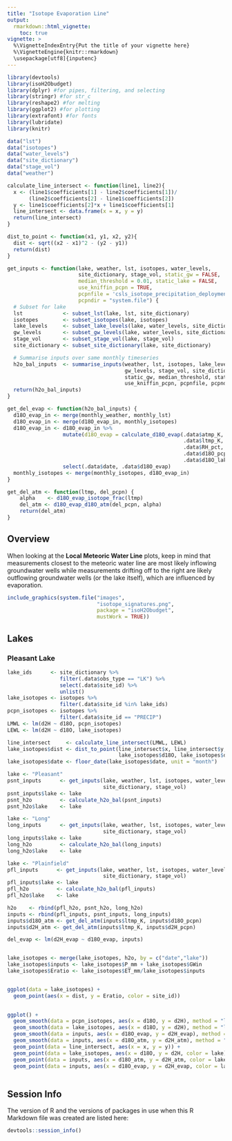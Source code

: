 ```yaml
---
title: "Isotope Evaporation Line"
output: 
  rmarkdown::html_vignette:
    toc: true
vignette: >
  %\VignetteIndexEntry{Put the title of your vignette here}
  %\VignetteEngine{knitr::rmarkdown}
  \usepackage[utf8]{inputenc}
---
```


```r
library(devtools)
library(isoH2Obudget)
library(dplyr) #for pipes, filtering, and selecting
library(stringr) #for str_c
library(reshape2) #for melting
library(ggplot2) #for plotting
library(extrafont) #for fonts
library(lubridate)
library(knitr)
```


```r
data("lst")
data("isotopes")
data("water_levels")
data("site_dictionary")
data("stage_vol")
data("weather")

calculate_line_intersect <- function(line1, line2){
  x <- (line1$coefficients[1] - line2$coefficients[1])/
       (line2$coefficients[2] - line1$coefficients[2])
  y <- line1$coefficients[2]*x + line1$coefficients[1]
  line_intersect <- data.frame(x = x, y = y)
  return(line_intersect)
}

dist_to_point <- function(x1, y1, x2, y2){
  dist <- sqrt((x2 - x1)^2 - (y2 - y1))
  return(dist)
}

get_inputs <- function(lake, weather, lst, isotopes, water_levels,
                       site_dictionary, stage_vol, static_gw = FALSE,
                       median_threshold = 0.01, static_lake = FALSE,
                       use_kniffin_pcpn = TRUE,
                       pcpnfile = 'csls_isotope_precipitation_deployment.csv',
                       pcpndir = "system.file") {
  # Subset for lake
  lst             <- subset_lst(lake, lst, site_dictionary)
  isotopes        <- subset_isotopes(lake, isotopes)
  lake_levels     <- subset_lake_levels(lake, water_levels, site_dictionary)
  gw_levels       <- subset_gw_levels(lake, water_levels, site_dictionary)
  stage_vol       <- subset_stage_vol(lake, stage_vol)
  site_dictionary <- subset_site_dictionary(lake, site_dictionary)

  # Summarise inputs over same monthly timeseries
  h2o_bal_inputs  <- summarise_inputs(weather, lst, isotopes, lake_levels,
                                      gw_levels, stage_vol, site_dictionary,
                                      static_gw, median_threshold, static_lake,
                                      use_kniffin_pcpn, pcpnfile, pcpndir)
  return(h2o_bal_inputs)
}

get_del_evap <- function(h2o_bal_inputs) {
  d18O_evap_in <- merge(monthly_weather, monthly_lst)
  d18O_evap_in <- merge(d18O_evap_in, monthly_isotopes)
  d18O_evap_in <- d18O_evap_in %>%
                  mutate(d18O_evap = calculate_d18O_evap(.data$atmp_K,
                                                         .data$ltmp_K,
                                                         .data$RH_pct,
                                                         .data$d18O_pcpn,
                                                         .data$d18O_lake)) %>%
                  select(.data$date, .data$d18O_evap)
  monthly_isotopes <- merge(monthly_isotopes, d18O_evap_in)
}

get_del_atm <- function(ltmp, del_pcpn) {
    alpha    <- d18O_evap_isotope_frac(ltmp)
    del_atm <- d18O_evap_d18O_atm(del_pcpn, alpha)
    return(del_atm)
}
```

## Overview

When looking at the **Local Meteoric Water Line** plots, keep in mind that
measurements closest to the meteoric water line are most likely inflowing
groundwater wells while measurements drifting off to the right are likely
outflowing groundwater wells (or the lake itself), which are influenced by
evaporation.

```r
include_graphics(system.file("images", 
                             "isotope_signatures.png", 
                             package = "isoH2Obudget", 
                             mustWork = TRUE))
```

## Lakes

### Pleasant Lake
```r
lake_ids      <- site_dictionary %>%
                 filter(.data$obs_type == "LK") %>%
                 select(.data$site_id) %>%
                 unlist()
lake_isotopes <- isotopes %>%
                 filter(.data$site_id %in% lake_ids)
pcpn_isotopes <- isotopes %>%
                 filter(.data$site_id == "PRECIP")
LMWL <- lm(d2H ~ d18O, pcpn_isotopes)
LEWL <- lm(d2H ~ d18O, lake_isotopes)

line_intersect     <- calculate_line_intersect(LMWL, LEWL)
lake_isotopes$dist <- dist_to_point(line_intersect$x, line_intersect$y,
                                    lake_isotopes$d18O, lake_isotopes$d2H)
lake_isotopes$date <- floor_date(lake_isotopes$date, unit = "month")

lake <- "Pleasant"
psnt_inputs      <- get_inputs(lake, weather, lst, isotopes, water_levels, 
                               site_dictionary, stage_vol)
psnt_inputs$lake <- lake
psnt_h2o         <- calculate_h2o_bal(psnt_inputs)
psnt_h2o$lake    <- lake

lake <- "Long"
long_inputs      <- get_inputs(lake, weather, lst, isotopes, water_levels, 
                               site_dictionary, stage_vol)
long_inputs$lake <- lake
long_h2o         <- calculate_h2o_bal(long_inputs)
long_h2o$lake    <- lake

lake <- "Plainfield"
pfl_inputs      <- get_inputs(lake, weather, lst, isotopes, water_levels, 
                               site_dictionary, stage_vol)
pfl_inputs$lake <- lake
pfl_h2o         <- calculate_h2o_bal(pfl_inputs)
pfl_h2o$lake    <- lake

h2o    <- rbind(pfl_h2o, psnt_h2o, long_h2o)
inputs <- rbind(pfl_inputs, psnt_inputs, long_inputs)
inputs$d18O_atm <- get_del_atm(inputs$ltmp_K, inputs$d18O_pcpn)
inputs$d2H_atm <- get_del_atm(inputs$ltmp_K, inputs$d2H_pcpn)

del_evap <- lm(d2H_evap ~ d18O_evap, inputs)


lake_isotopes <- merge(lake_isotopes, h2o, by = c("date","lake"))
lake_isotopes$inputs <- lake_isotopes$P_mm + lake_isotopes$GWin
lake_isotopes$Eratio <- lake_isotopes$ET_mm/lake_isotopes$inputs


ggplot(data = lake_isotopes) +
  geom_point(aes(x = dist, y = Eratio, color = site_id))
                

ggplot() +
  geom_smooth(data = pcpn_isotopes, aes(x = d18O, y = d2H), method = "lm") +
  geom_smooth(data = lake_isotopes, aes(x = d18O, y = d2H), method = "lm") +
  geom_smooth(data = inputs, aes(x = d18O_evap, y = d2H_evap), method = "lm") +
  geom_smooth(data = inputs, aes(x = d18O_atm, y = d2H_atm), method = "lm") +
  geom_point(data = line_intersect, aes(x = x, y = y)) +
  geom_point(data = lake_isotopes, aes(x = d18O, y = d2H, color = lake)) +
  geom_point(data = inputs, aes(x = d18O_atm, y = d2H_atm, color = lake)) +
  geom_point(data = inputs, aes(x = d18O_evap, y = d2H_evap, color = lake))
 
```

## Session Info

The version of R and the versions of packages in use when this R Markdown file
was created are listed here:

```r
devtools::session_info()
```
